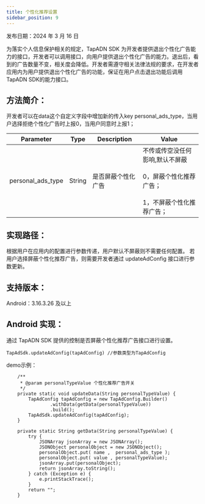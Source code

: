 ```yaml
---
title: 个性化推荐设置
sidebar_position: 9
---
```



发布日期：2024 年 3 月 16 日

为落实个人信息保护相关的规定，TapADN SDK 为开发者提供退出个性化广告能力的接口，开发者可以调用接口，向用户提供退出个性化广告的能力。退出后，看到的广告数量不变，相关度会降低。开发者需遵守相关法律法规的要求，在开发者应用内为用户提供退出个性化广告的功能，保证在用户点击退出功能后调用 TapADN SDK的能力接口。


## 方法简介：
开发者可以在data这个自定义字段中增加新的传入key personal_ads_type，当用户选择拒绝个性化广告时上报0，当用户同意时上报1；

| Parameter    | Type        | Description | Value                         |
|--------------|-------------|-------------|-------------------------------|
| personal_ads_type | String | 是否屏蔽个性化广告 | 不传或传空没任何影响,默认不屏蔽 <br></br> 0，屏蔽个性化推荐广告； <br></br> 1，不屏蔽个性化推荐广告；

## 实现路径：
根据用户在应用内的配置进行参数传递，用户默认不屏蔽则不需要任何配置。
若用户选择屏蔽个性化推荐广告，则需要开发者通过 updateAdConfig 接口进行参数更新。

## 支持版本：
Android：3.16.3.26 及以上

## Android 实现：
通过 TapADN SDK 提供的控制是否屏蔽个性化推荐广告接口进行设置。

```
TapAdSdk.updateAdConfig(tapAdConfig) //参数类型为TapAdConfig
```

demo示例：
```
    /**
     * @param personalTypeValue 个性化推荐广告开关
     */
    private static void updateData(String personalTypeValue) {
        TapAdConfig tapAdConfig = new TapAdConfig.Builder()
                .withData(getData(personalTypeValue))
                .build();
        TapAdSdk.updateAdConfig(tapAdConfig);
    }

    private static String getData(String personalTypeValue) {
        try {
            JSONArray jsonArray = new JSONArray();
            JSONObject personalObject = new JSONObject();
            personalObject.put( name ,  personal_ads_type );
            personalObject.put( value , personalTypeValue);
            jsonArray.put(personalObject);
            return jsonArray.toString();
        } catch (Exception e) {
            e.printStackTrace();
        }
        return "";
    }
```









